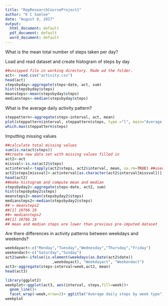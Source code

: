 ---
title: "RepResearchCourseProject1"
author: "K C Saelee"
date: "August 9, 2017"
output:
  html_document: default
  pdf_document: default
  word_document: default
---

What is  the mean total number of steps taken per day?

Load and read dataset and create histogram of steps by day
```{r, echo=TRUE}
##unzipped file in working directory. Made wd the folder. 
act<- read.csv("activity.csv")
head(act)
stepsbyday<-aggregate(steps~date, act, sum)
hist(stepsbyday$steps)
meansteps<-mean(stepsbyday$steps)
mediansteps<-median(stepsbyday$steps)
```


What is the average daily activity pattern?
```{r, echo=TRUE}
steppattern<-aggregate(steps~interval, act, mean)
plot(steppattern$interval, steppattern$steps, type ="l", main="Average daily activity pattern")
which.max(steppattern$steps)
```
Imputting missing values
```{r, echo=TRUE}
##calculate total missing values
sum(is.na(act$steps))
##create new data set with missing values filled in
act2<-act
missval<-is.na(act2$steps)
actinterval<-tapply(act2$steps, act2$interval, mean, na.rm=TRUE) ##used mean to fill
act2$steps[missval]<-actinterval[as.character(act2$interval[missval])]
head(act2)
##make histogram and compute mean and median
stepsbyday2<-aggregate(steps~date, act2, sum)
hist(stepsbyday2$steps)
meansteps2<-mean(stepsbyday2$steps)
mediansteps2<-median(stepsbyday2$steps)
## > meansteps2
##[1] 10766.19
##> mediansteps2
##[1] 10766.19
## mean and median steps are lower than previous pre-imputed dataset
```
Are there differences in activity patterns between weekdays and weekends?
```{r, echo=TRUE}
weekdayact<-c("Monday","Tuesday","Wednesday","Thursday","Friday")
weekendact<-c("Saturday","Sunday")
act2$week<-ifelse(is.element(weekdays(as.Date(act2$date))
                     ,weekdayact), "Weekdayact", "Weekendact")
act3<-aggregate(steps~interval+week,act2, mean)
head(act3)

library(ggplot2)
weekplot<-ggplot(act3, aes(interval, steps,fill=week))+
  geom_line()+
  facet_wrap(~week,nrow=2)+ ggtitle("Average daily steps by week type")
weekplot
```
